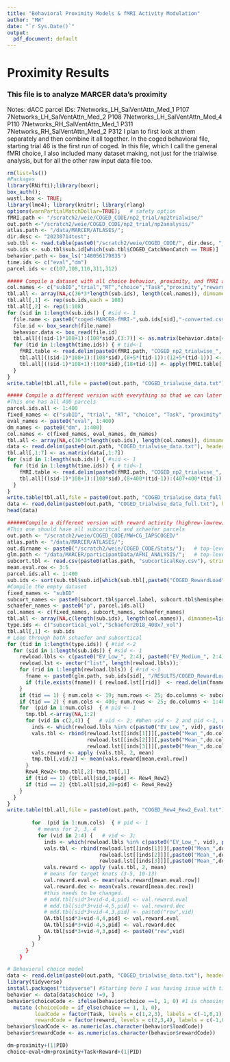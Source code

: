 ```yaml
---
title: "Behavioral Proximity Models & fMRI Activity Modulation"
author: "MW"
date: "`r Sys.Date()`"
output:
  pdf_document: default
---
```

# Proximity Results
### This file is to analyze MARCER data's proximity 
Notes: 
dACC parcel IDs: 
7Networks_LH_SalVentAttn_Med_1 P107
7Networks_LH_SalVentAttn_Med_2 P108
7Networks_LH_SalVentAttn_Med_4 P110
7Networks_RH_SalVentAttn_Med_1 P311
7Networks_RH_SalVentAttn_Med_2 P312
I plan to first look at them separately and then combine it all together. 
In the coged behavioral file, starting trial 46 is the first run of coged. 
In this file, which I call the general fMRI choice, I also included many dataset making, not just for the trialwise analysis, but for all the other raw input data file too. 
```r
rm(list=ls())
#Packages
library(RNifti);library(boxr);
box_auth(); 
wustl.box <- TRUE;
library(lme4); library(knitr); library(rlang)
options(warnPartialMatchDollar=TRUE);   # safety option
fMRI.path <- "/scratch2/weie/COGED_CODE/np2_trial/np2trialwise/"
out.path <-"/scratch2/weie/COGED_CODE/np2_trial/np2analysis/"
atlas.path <- "/data/MARCER/ATLASES/";  
dir.desc <- "20230714test";  
sub.tbl <- read.table(paste0("/scratch2/weie/COGED_CODE/", dir.desc, "_subjectSet.txt"), stringsAsFactors=FALSE);
sub.ids <- sub.tbl$sub.id[which(sub.tbl$COGED_CatchNonCatch == TRUE)]
behavior.path <- box_ls('148056179835') 
time.ids <- c("eval","dm")
parcel.ids <- c(107,108,110,311,312)
```

```r
##### Compile a dataset with all choice behavior, proximity, and fMRI activity. This is just for dACC parcels.
col.names <- c("subID","trial","RT","choice","Task","proximity","reward","eval.107","eval.108","eval.110","eval.311","eval.312","dm.107","dm.108","dm.110","dm.311","dm.312","eval.dACC","dm.dACC")
tbl.all <- array(NA,c(36*3*length(sub.ids), length(col.names)), dimnames=list(NULL,col.names))
tbl.all[,1] <- rep(sub.ids,each = 108)
tbl.all[,2] <- rep(1:108)
for (sid in 1:length(sub.ids)) { #sid <- 1
  file.name <- paste0("coged-MARCER-fMRI-",sub.ids[sid],"-converted.csv")
  file.id <- box_search(file.name)
  behavior.data <- box_read(file.id)
  tbl.all[((sid-1)*108+1):(108*sid),(3:7)] <- as.matrix(behavior.data[46:153,c("choiceRT","choice","hardTask","proximityValue","rewardAmount")])
  for (tid in 1:length(time.ids)) { # tid<-1
    fMRI.table <- read.delim(paste0(fMRI.path, "COGED_np2_trialwise_", time.ids[tid], "_sub", sub.ids[sid], ".txt"),header=FALSE)
    tbl.all[((sid-1)*108+1):(108*sid),(8+5*(tid-1)):(12+5*(tid-1))] <- as.matrix(fMRI.table[,parcel.ids])
    tbl.all[((sid-1)*108+1):(108*sid),(18+tid-1)] <- apply(fMRI.table[,parcel.ids], 1, mean, na.rm=TRUE)
  }
}
write.table(tbl.all,file = paste0(out.path, "COGED_trialwise_data.txt"), sep = "\t", row.names = FALSE, col.names = TRUE)
```

```r
##### Compile a different version with everything so that we can later make a correlation with IAPS. This part of code was not on git. I ran it only on the server. Now the general version is on git, to prep. 
#This one has all 400 parcels
parcel.ids.all <- 1:400
fixed_names <- c("subID", "trial", "RT", "choice", "Task", "proximity", "reward")
eval_names <- paste0("eval", 1:400)
dm_names <- paste0("dm", 1:400)
col.names <- c(fixed_names, eval_names, dm_names)
tbl.all <- array(NA,c(36*3*length(sub.ids), length(col.names)), dimnames=list(NULL,col.names))
data <- read.delim(paste0(out.path, "COGED_trialwise_data.txt"), header = TRUE)
tbl.all[,1:7] <- as.matrix(data[,1:7])
for (sid in 1:length(sub.ids)) { #sid <- 1
  for (tid in 1:length(time.ids)) { # tid<-1
    fMRI.table <- read.delim(paste0(fMRI.path, "COGED_np2_trialwise_", time.ids[tid], "_sub", sub.ids[sid], ".txt"),header=FALSE)
    tbl.all[((sid-1)*108+1):(108*sid),(8+400*(tid-1)):(407+400*(tid-1))] <- as.matrix(fMRI.table[,parcel.ids.all])
  }
}
write.table(tbl.all,file = paste0(out.path, "COGED_trialwise_data_full.txt"), sep = "\t", row.names = FALSE, col.names = TRUE)
data <- read.delim(paste0(out.path, "COGED_trialwise_data_full.txt"), header = TRUE)
head(data)
```

```r
######Compile a different version with reward activity (highrew-lowrew) with GLM data
#This one should have all subcoritcal and schaefer parcels
out.path <- "/scratch2/weie/COGED_CODE/MW+CG_IAPSCOGED/"
atlas.path <- "/data/MARCER/ATLASES/";  
out.dirname <- paste0("/scratch2/weie/COGED_CODE/Stats/");   # top-level output directory for this particular analysis
glm.path <- "/data/MARCER/participantData/AFNI_ANALYSIS/";   # top-level input directory
subcort.tbl <- read.csv(paste0(atlas.path, "subcorticalKey.csv"), stringsAsFactors=FALSE);  # subcortical_MARCER3p0.nii.gz parcel labels
mean.eval.row <- 3:5
parcel.ids.all <- 1:400
sub.ids <- sort(sub.tbl$sub.id[which(sub.tbl[,paste0("COGED_RewardLoad")] == TRUE)]);
#Compile the empty dataset
fixed_names <- "subID"
subcort_names <- paste0(subcort.tbl$parcel.label, subcort.tbl$hemisphere)
schaefer_names <- paste0("p", parcel.ids.all)
col.names <- c(fixed_names, subcort_names, schaefer_names)
tbl.all <- array(NA,c(length(sub.ids), length(col.names)), dimnames=list(NULL,col.names))
type.ids <- c("subcortical_vol","Schaefer2018_400x7_vol")
tbl.all[,1] <- sub.ids
# Loop through both schaefer and subcortical
for (tid in 1:length(type.ids)) { #tid <-2
  for (sid in 1:length(sub.ids)) { #sid <- 1
    rewload.lbls <- c(paste0("EV_Low_", 2:4), paste0("EV_Medium_", 2:4), paste0("EV_High_", 2:4));
    rewload.lst <- vector("list", length(rewload.lbls));
    for (rid in 1:length(rewload.lbls)) { #rid <-1
      fname <- paste0(glm.path, sub.ids[sid], "/RESULTS/COGED_RewardLoad/", sub.ids[sid], "_", rewload.lbls[rid], "_", type.ids[tid], ".txt");
      if (file.exists(fname)) { rewload.lst[[rid]]  <- read.delim(fname)[-c(1,2)]; } # take off first two (label) columns
    }
    if (tid == 1) { num.cols <- 19; num.rows <- 25; do.columns <- subcort.tbl$HCP.label} 
    if (tid == 2) { num.cols <- 400; num.rows <- 25; do.columns <- 1:400} 
    for  (pid in 1:num.cols)  { # pid <- 1
      tmp.tbl <-array(NA,1:2)
      for (vid in c(2,4)) {   # vid <- 2; #When vid <- 2 and pid <-1, we are looking at the lowest reward across 3 loads in the first parcel
        inds <- which(rewload.lbls %in% c(paste0("EV_Low_", vid), paste0("EV_Medium_", vid), paste0("EV_High_", vid))); #read in all rew2
        vals.tbl <- rbind(rewload.lst[[inds[1]]][,paste0("Mean_",do.columns[pid])],
                          rewload.lst[[inds[2]]][,paste0("Mean_",do.columns[pid])],
                          rewload.lst[[inds[3]]][,paste0("Mean_",do.columns[pid])]);
        vals.reward <- apply (vals.tbl, 2, mean)
        tmp.tbl[,vid/2] <- mean(vals.reward[mean.eval.row])
      }
      Rew4_Rew2<-tmp.tbl[,2]-tmp.tbl[,1]
      if (tid == 1) {tbl.all[sid,1+pid] <- Rew4_Rew2}
      if (tid == 2) {tbl.all[sid,20+pid] <- Rew4_Rew2}
    }
  }
}
write.table(tbl.all,file = paste0(out.path, "COGED_Rew4_Rew2_Eval.txt"), sep = "\t", row.names = FALSE, col.names = TRUE)
        
        for  (pid in 1:num.cols)  { # pid <- 1
          # means for 2, 3, 4
          for (vid in 2:4) {   # vid <- 3;
            inds <- which(rewload.lbls %in% c(paste0("EV_Low_", vid), paste0("EV_Medium_", vid), paste0("EV_High_", vid)));
            vals.tbl <- rbind(rewload.lst[[inds[1]]][,paste0("Mean_",do.columns[pid])],
                              rewload.lst[[inds[2]]][,paste0("Mean_",do.columns[pid])],
                              rewload.lst[[inds[3]]][,paste0("Mean_",do.columns[pid])]);
            vals.reward <- apply (vals.tbl, 2, mean)
            # means for target knots (3-5, 10-13)
            val.reward.eval <- mean(vals.reward[mean.eval.row])
            val.reward.dec <- mean(vals.reward[mean.dec.row])
            #this needs to be changed.
            # mdd.tbl[sid*3+vid-4,4,pid] <- val.reward.eval
            # mdd.tbl[sid*3+vid-4,5,pid] <- val.reward.dec
            # mdd.tbl[sid*3+vid-4,3,pid] <- paste0("rew",vid)
            OA.tbl[sid*3+vid-4,4,pid] <- val.reward.eval
            OA.tbl[sid*3+vid-4,5,pid] <- val.reward.dec
            OA.tbl[sid*3+vid-4,3,pid] <- paste0("rew",vid)
          }
        }
      }
    }
```


```r
# Behavioral choice model
data <- read.delim(paste0(out.path, "COGED_trialwise_data.txt"), header = TRUE)
library(tidyverse)
install.packages("tidyverse") #Starting here I was having issue with tidyverse, so this part of code is only updated in GIT. I ran it locally. Now that I am thinking aboout it maybe I can just use dyplr on the server. 
behavior <- data[data$choice !=9, ] 
behavior$choiceCode <- ifelse(behavior$choice ==1, 1, 0) #1 is choosing easy, 2 is choosing hard. So after recoding, 1 is easy, 0 is hard.
  mutate (choiceCode = if_else(choice == 1, 1, 0),
         loadCode = factor(Task, levels = c(1,2,3), labels = c(-1,0,1)),
         rewardCode = factor(reward, levels = c(2,3,4), labels = c(-1,0,1)))
behavior$loadCode <- as.numeric(as.character(behavior$loadCode))
behavior$rewardCode <- as.numeric(as.character(behavior$rewardCode))

dm~proximity+(1|PID)
choice~eval+dm+proximity+Task+Reward+(1|PID)
```


